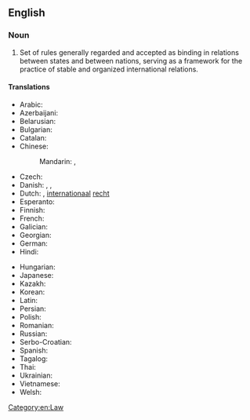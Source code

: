 ==English==
{{wikipedia}}

===Noun===
{{en-noun|-}}

# Set of rules generally regarded and accepted as binding in relations between states and between nations, serving as a framework for the practice of stable and organized international relations.

====Translations====
{{trans-top|set of rules applied to the relations between nations}}
* Arabic: {{t-needed|ar}}
* Azerbaijani: {{t|az|beynəlxalq hüquq}}
* Belarusian: {{t|be|міжнароднае права|n}}
* Bulgarian: {{t|bg|международно право|n}}
* Catalan: {{t|ca|dret internacional}}
* Chinese:
*: Mandarin: {{t+|cmn|國際法|sc=Hani}}, {{t+|cmn|国际法|tr=guójìfǎ|sc=Hani}}
* Czech: {{t|cs|mezinárodní právo|n}}
* Danish: {{t|da|folkeret|c}}, {{t|da|international ret|c}}, {{t|da|international lov|c}}
* Dutch: {{t+|nl|volkenrecht|n}}, [[internationaal]] [[recht]] {{g|n}}
* Esperanto: {{t|eo|internacia juro}}
* Finnish: {{t+|fi|kansainvälinen oikeus}}
* French: {{t|fr|droit international|m}}
* Galician: {{t|gl|dereito internacional|m}}
* Georgian: {{t|ka|საერთაშორისო სამართალი}}
* German: {{t+|de|Völkerrecht|n}}
* Hindi: {{t|hi|अन्तरराष्ट्रीय विधि}}
{{trans-mid}}
* Hungarian: {{t|hu|nemzetközi jog}}
* Japanese: {{t+|ja|国際法|tr=こくさいほう}}
* Kazakh: {{t|kk|халықаралық құқық}}
* Korean: {{t|ko|국제법(國際法)}}
* Latin: {{t|la|ius internationale|n}}
* Persian: {{t|fa|حقوق بین‌الملل}}
* Polish: {{t+|pl|prawo międzynarodowe|n}}
* Romanian: {{t+|ro|drept internațional|n}}
* Russian: {{t|ru|междунаро́дное пра́во|n}}
* Serbo-Croatian: {{t-needed|sh}}
* Spanish: {{t|es|derecho internacional|m}}
* Tagalog: {{t|tl|batas-pandaigdig}}
* Thai: {{t|th|กฎหมายระหว่างประเทศ}}
* Ukrainian: {{t-needed|uk}}
* Vietnamese: {{t|vi|luật quốc tế}}
* Welsh: {{t|cy|cyfraith ryngwladol}}
{{trans-bottom}}

[[Category:en:Law]]